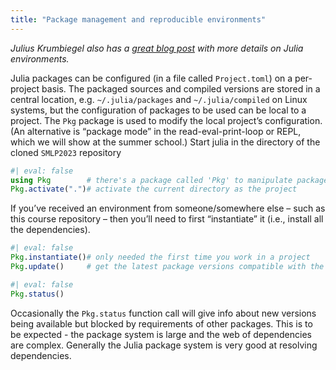 ```yaml
---
title: "Package management and reproducible environments"
---
```


*Julius Krumbiegel also has a [great blog post](https://jkrumbiegel.com/pages/2022-08-26-pkg-introduction/) with more details on Julia environments.*

Julia packages can be configured (in a file called `Project.toml`) on a per-project basis.
The packaged sources and compiled versions are stored in a central location, e.g. `~/.julia/packages` and `~/.julia/compiled` on Linux systems, but the configuration of packages to be used can be local to a project.
The `Pkg` package is used to modify the local project's configuration.
(An alternative is "package mode" in the read-eval-print-loop or REPL, which we will show at the summer school.)
Start julia in the directory of the cloned `SMLP2023` repository
```julia
#| eval: false
using Pkg        # there's a package called 'Pkg' to manipulate package configs
Pkg.activate(".")# activate the current directory as the project
```

If you've received an environment from someone/somewhere else -- such as this course repository -- then you'll need to first "instantiate" it (i.e., install all the dependencies).

```julia
#| eval: false
Pkg.instantiate()# only needed the first time you work in a project
Pkg.update()     # get the latest package versions compatible with the project
```

```julia
#| eval: false
Pkg.status()
```

Occasionally the `Pkg.status` function call will give info about new versions being available but blocked by requirements of other packages.
This is to be expected - the package system is large and the web of dependencies are complex.
Generally the Julia package system is very good at resolving dependencies.
